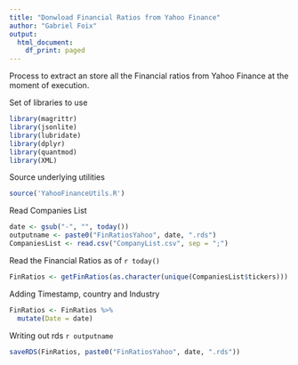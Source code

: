 ```yaml
---
title: "Donwload Financial Ratios from Yahoo Finance"
author: "Gabriel Foix"
output:
  html_document:
    df_print: paged
---
```


Process to extract an store all the Financial ratios from Yahoo Finance at the moment of execution.

Set of libraries to use
```r
library(magrittr)
library(jsonlite)
library(lubridate)
library(dplyr)
library(quantmod)
library(XML)

```


Source underlying utilities
```r
source('YahooFinanceUtils.R')
```

Read Companies List
```r
date <- gsub("-", "", today())
outputname <- paste0("FinRatiosYahoo", date, ".rds")
CompaniesList <- read.csv("CompanyList.csv", sep = ";")

```

Read the Financial Ratios as of `r today()`

```r
FinRatios <- getFinRatios(as.character(unique(CompaniesList$tickers)))
```

Adding Timestamp, country and Industry
```r
FinRatios <- FinRatios %>% 
  mutate(Date = date)

```

Writing out rds `r outputname`
```r
saveRDS(FinRatios, paste0("FinRatiosYahoo", date, ".rds"))
```

